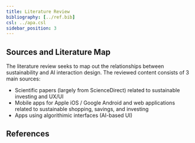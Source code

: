 ```yaml
---
title: Literature Review
bibliography: [../ref.bib]
csl: ../apa.csl
sidebar_position: 3
---
```


```{=mdx}
import Figure from '/src/components/Figure'
import Literature from '/research/images/literature.png'
```

## Sources and Literature Map

The literature review seeks to map out the relationships between sustainability and AI interaction design. The reviewed content consists of 3 main sources:

- Scientific papers (largely from ScienceDirect) related to sustainable investing and UX/UI
- Mobile apps for Apple iOS / Google Android and web applications related to sustainable shopping, savings, and investing
- Apps using algorithimic interfaces (AI-based UI)


```{=mdx}
<Figure caption="Select example papers from the Literature Review" src={Literature} />
```

## References